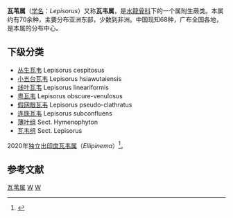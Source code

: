 {{automatic taxobox
|taxon = Lepisorus
|authority = (J. Sm.) [[秦仁昌|Ching]]， 1933
}}
'''瓦苇属'''（[[学名|学名]]：''Lepisorus''）又称'''瓦韦属'''，是[[水龍骨科|水龍骨科]]下的一个属附生蕨类。本属约有70余种，主要分布亚洲东部，少数到非洲。中国现知68种，广布全国各地，是本属的分布中心。

==下级分类==
* [[丛生瓦韦|丛生瓦韦]] Lepisorus cespitosus
* [[小五台瓦韦|小五台瓦韦]] Lepisorus hsiawutaiensis
* [[线叶瓦韦|线叶瓦韦]] Lepisorus lineariformis
* [[粤瓦韦|粤瓦韦]] Lepisorus obscure-venulosus
* [[假网眼瓦韦|假网眼瓦韦]] Lepisorus pseudo-clathratus
* [[连珠瓦韦|连珠瓦韦]] Lepisorus subconfluens
* [[薄叶组|薄叶组]] Sect. Hymenophyton
* [[瓦韦组|瓦韦组]] Sect. Lepisorus

2020年独立出[[印度瓦韦属|印度瓦韦属]]（''Ellipinema''）<ref>{{cite journal |last1=Zhang |first1=Liang |last2=Zhou |first2=Xin-Mao |last3=Liang |first3=Zhen-Long |last4=Fan |first4=Xue-Ping |last5=Thi Lu |first5=Ngan |last6=Song |first6=Min-Shu |last7=Knapp |first7=Ralf |last8=Gao |first8=Xin-Fen |last9=Sun |first9=Hang |last10=Zhang |first10=Li-Bing |title=Phylogeny and classification of the tribe Lepisoreae (Polypodiaceae; pteridophyta) with the description of a new genus, Ellipinema gen. nov., segregated from Lepisorus |journal=Molecular Phylogenetics and Evolution |date=2020-07 |volume=148 |pages=106803 |doi=10.1016/j.ympev.2020.106803}}</ref>。

== 参考文献 ==
{{Reflist}}
{{Taxonbar}}

[[Category:瓦苇属|]]
[[Category:水龍骨科|W]]
[[Category:1933年描述的分类群|W]]